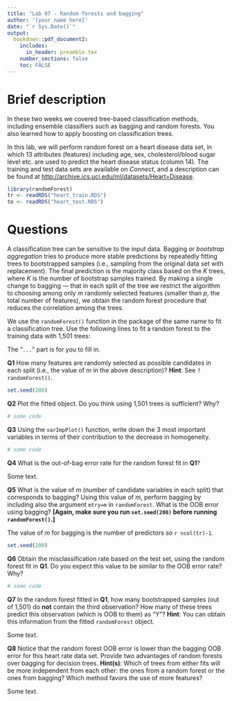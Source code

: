 ```yaml
---
title: "Lab 07 - Random forests and bagging"
author: '[your name here]'
date: "`r Sys.Date()`"
output: 
  bookdown::pdf_document2:
    includes:
      in_header: preamble.tex
    number_sections: false
    toc: FALSE
---
```


Brief description
=================

In these two weeks we covered tree-based classification methods,
including ensemble classifiers such as bagging and random forests. You
also learned how to apply boosting on classification trees.

In this lab, we will perform random forest on a heart disease data set,
in which 13 attributes (features) including age, sex, cholesterol/blood
sugar level etc. are used to predict the heart disease status (column
14). The training and test data sets are available on *Connect*, and a
description can be found at
<http://archive.ics.uci.edu/ml/datasets/Heart+Disease>.

```r
library(randomForest)
tr <- readRDS("heart_train.RDS")
te <- readRDS("heart_test.RDS")
```

Questions
=========

A classification tree can be sensitive to the input data. Bagging or
*bootstrap aggregation* tries to produce more stable predictions by
repeatedly fitting trees to bootstrapped samples (i.e., sampling from
the original data set with replacement). The final prediction is the
majority class based on the $K$ trees, where $K$ is the number of
bootstrap samples trained. By
making a single change to bagging --- that in each split of the tree we
restrict the algorithm to choosing among only $m$ randomly selected
features (smaller than $p$, the total number of features), we obtain the
random forest procedure that reduces the correlation among the trees.

We use the `randomForest()` function in the package of the same name to
fit a classification tree. Use the following lines to fit a random
forest to the training data with 1,501 trees:

The "`...`" part is for you to fill in.

**Q1** How many features are randomly selected as possible
candidates in each split (i.e., the value of $m$ in the above
description)? **Hint**: See `?randomForest()`.
    
    
::: {.solbox data-latex=""}    
```r
set.seed(200)


```

:::


**Q2** Plot the fitted object. Do you think using 1,501 trees
    is sufficient? Why?\

::: {.solbox data-latex=""}

```r
# some code

```


:::


**Q3** Using the `varImpPlot()` function, write down the 3 most
important variables in terms of their contribution to the decrease
in homogeneity.

::: {.solbox data-latex=""}

```r
# some code

```
    

:::

**Q4** What is the out-of-bag error rate for the random forest fit in **Q1**?


::: {.solbox data-latex=""}
Some text.

:::

**Q5** What is the value of $m$ (number of candidate variables
in each split) that corresponds to bagging? Using this value of $m$,
perform bagging by including also the argument `mtry=m` in
`randomForest`. What is the OOB error using bagging? **[Again, make sure you run `set.seed(200)` before running `randomForest()`.]**

::: {.solbox data-latex=""}
The value of $m$ for bagging is the number of predictors so `r ncol(tr)-1`.

```r
set.seed(200)


```

:::

**Q6** Obtain the misclassification rate based on the test
set, using the random forest fit in **Q1**. Do you expect this value
to be similar to the OOB error rate? Why?


::: {.solbox data-latex=""}
```r
# some code

```

:::


**Q7** In the random forest fitted in **Q1**, how many
bootstrapped samples (out of 1,501) do **not** contain the third
observation? How many of these trees predict this observation (which
is OOB to them) as "Y"? **Hint**: You can obtain this information from the fitted `randomForest` object.

::: {.solbox data-latex=""}
Some text.

:::


**Q8** Notice that the random forest OOB error is lower than
the bagging OOB error for this heart rate data set. Provide two
advantages of random forests over bagging for decision trees.
**Hint(s)**: Which of trees from either fits will be more independent
from each other: the ones from a random forest or the ones from
bagging? Which method favors the use of more features?

::: {.solbox data-latex=""}
Some text.

:::
